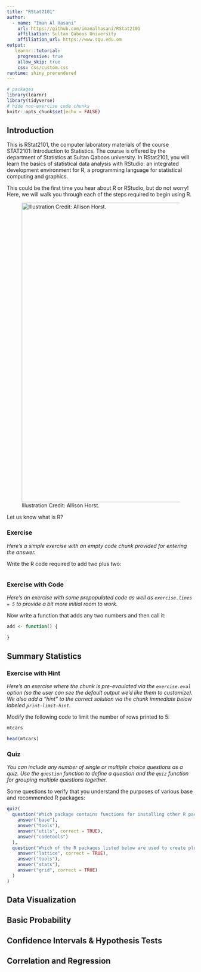 ```yaml
---
title: "RStat2101"
author:
  - name: "Iman Al Hasani"
    url: https://github.com/imanalhasani/RStat2101
    affiliation: Sultan Qaboos University
    affiliation_url: https://www.squ.edu.om
output: 
   learnr::tutorial:
    progressive: true
    allow_skip: true
    css: css/custom.css
runtime: shiny_prerendered
---
```


```r
# packages
library(learnr)
library(tidyverse)
# hide non-exercise code chunks
knitr::opts_chunk$set(echo = FALSE)
```

## Introduction

This is RStat2101, the computer laboratory materials of the course STAT2101: Introduction to Statistics. The course is offered by the department of Statistics at Sultan Qaboos university. In RStat2101, you will learn the basics of statistical data analysis with RStudio: an integrated development environment for R, a programming language for statistical computing and graphics. 

This could be the first time you hear about R or RStudio, but do not worry! Here, we will walk you through each of the steps required to begin using R.

![Illustration Credit: Allison Horst.](images/r_learners_encouragement.jpeg){style="width: 800px; heiht: 300px; "}



Let us know what is R?


### Exercise

*Here's a simple exercise with an empty code chunk provided for entering the answer.*

Write the R code required to add two plus two:

```r

```

### Exercise with Code

*Here's an exercise with some prepopulated code as well as `exercise.lines = 5` to provide a bit more initial room to work.*

Now write a function that adds any two numbers and then call it:

```r
add <- function() {
  
}
```

## Summary Statistics

### Exercise with Hint

*Here's an exercise where the chunk is pre-evaulated via the `exercise.eval` option (so the user can see the default output we'd like them to customize). We also add a "hint" to the correct solution via the chunk immediate below labeled `print-limit-hint`.*

Modify the following code to limit the number of rows printed to 5:

```r
mtcars
```

```r
head(mtcars)
```

### Quiz

*You can include any number of single or multiple choice questions as a quiz. Use the `question` function to define a question and the `quiz` function for grouping multiple questions together.*

Some questions to verify that you understand the purposes of various base and recommended R packages:

```r
quiz(
  question("Which package contains functions for installing other R packages?",
    answer("base"),
    answer("tools"),
    answer("utils", correct = TRUE),
    answer("codetools")
  ),
  question("Which of the R packages listed below are used to create plots?",
    answer("lattice", correct = TRUE),
    answer("tools"),
    answer("stats"),
    answer("grid", correct = TRUE)
  )
)
```
## Data Visualization

## Basic Probability

## Confidence Intervals & Hypothesis Tests 

## Correlation and Regression


